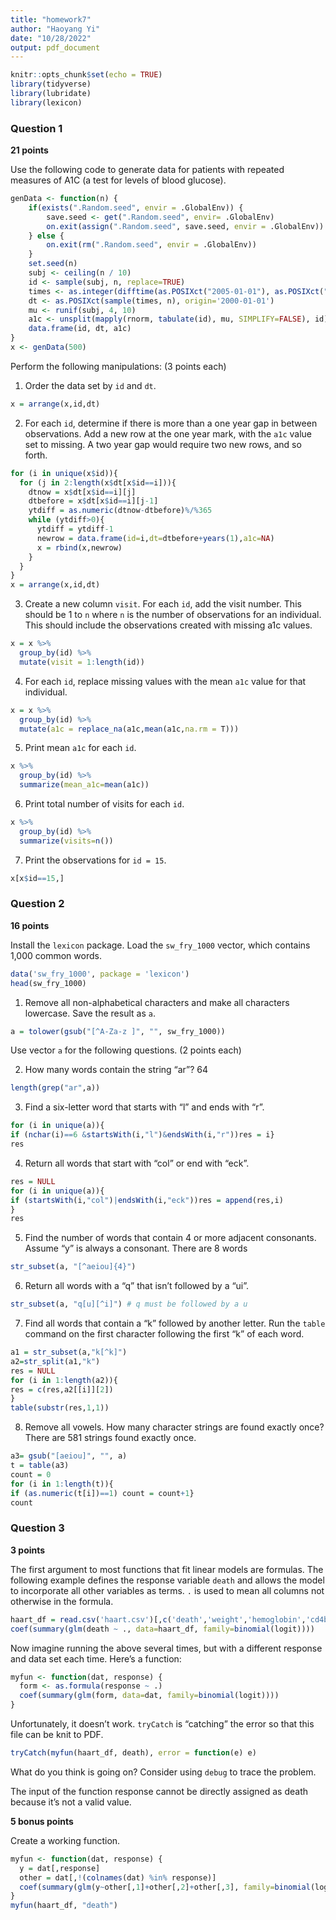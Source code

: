 ```yaml
---
title: "homework7"
author: "Haoyang Yi"
date: "10/28/2022"
output: pdf_document
---
```


```r
knitr::opts_chunk$set(echo = TRUE)
library(tidyverse)
library(lubridate)
library(lexicon)
```

### Question 1 ###

**21 points**

Use the following code to generate data for patients with repeated measures of A1C (a test for levels of blood glucose).

```r
genData <- function(n) {
    if(exists(".Random.seed", envir = .GlobalEnv)) {
        save.seed <- get(".Random.seed", envir= .GlobalEnv)
        on.exit(assign(".Random.seed", save.seed, envir = .GlobalEnv))
    } else {
        on.exit(rm(".Random.seed", envir = .GlobalEnv))
    }
    set.seed(n)
    subj <- ceiling(n / 10)
    id <- sample(subj, n, replace=TRUE)
    times <- as.integer(difftime(as.POSIXct("2005-01-01"), as.POSIXct("2000-01-01"), units='secs'))
    dt <- as.POSIXct(sample(times, n), origin='2000-01-01')
    mu <- runif(subj, 4, 10)
    a1c <- unsplit(mapply(rnorm, tabulate(id), mu, SIMPLIFY=FALSE), id)
    data.frame(id, dt, a1c)
}
x <- genData(500)
```

Perform the following manipulations: (3 points each)

1. Order the data set by `id` and `dt`.
```r
x = arrange(x,id,dt)
```
2. For each `id`, determine if there is more than a one year gap in between observations.  Add a new row at the one year mark, with the `a1c` value set to missing.  A two year gap would require two new rows, and so forth.
```r
for (i in unique(x$id)){
  for (j in 2:length(x$dt[x$id==i])){
    dtnow = x$dt[x$id==i][j]
    dtbefore = x$dt[x$id==i][j-1]
    ytdiff = as.numeric(dtnow-dtbefore)%/%365
    while (ytdiff>0){
      ytdiff = ytdiff-1
      newrow = data.frame(id=i,dt=dtbefore+years(1),a1c=NA)
      x = rbind(x,newrow)
    }
  }
}
x = arrange(x,id,dt)
```
3. Create a new column `visit`.  For each `id`, add the visit number.  This should be 1 to `n` where `n` is the number of observations for an individual.  This should include the observations created with missing a1c values.

```r
x = x %>%
  group_by(id) %>%
  mutate(visit = 1:length(id))
```
4. For each `id`, replace missing values with the mean `a1c` value for that individual.
```r
x = x %>%
  group_by(id) %>%
  mutate(a1c = replace_na(a1c,mean(a1c,na.rm = T)))
```
5. Print mean `a1c` for each `id`.
```r
x %>%
  group_by(id) %>%
  summarize(mean_a1c=mean(a1c))

```
6. Print total number of visits for each `id`.
```r
x %>%
  group_by(id) %>%
  summarize(visits=n())
```
7. Print the observations for `id = 15`.
```r
x[x$id==15,]
```
### Question 2 ###

**16 points**

Install the `lexicon` package. Load the `sw_fry_1000` vector, which contains 1,000 common words.

```r
data('sw_fry_1000', package = 'lexicon')
head(sw_fry_1000)
```

1. Remove all non-alphabetical characters and make all characters lowercase. Save the result as `a`.

```r
a = tolower(gsub("[^A-Za-z ]", "", sw_fry_1000))
```

Use vector `a` for the following questions. (2 points each)

2. How many words contain the string "ar"?
 64
```r
length(grep("ar",a))
```

3. Find a six-letter word that starts with "l" and ends with "r".

```r
for (i in unique(a)){
if (nchar(i)==6 &startsWith(i,"l")&endsWith(i,"r"))res = i}
res
```

4. Return all words that start with "col" or end with "eck".

```r
res = NULL
for (i in unique(a)){
if (startsWith(i,"col")|endsWith(i,"eck"))res = append(res,i)
}
res
```

5. Find the number of words that contain 4 or more adjacent consonants. Assume "y" is always a consonant.
  There are 8 words
```r

str_subset(a, "[^aeiou]{4}")


```

6. Return all words with a "q" that isn't followed by a "ui".
   
```r
str_subset(a, "q[u][^i]") # q must be followed by a u

```

7. Find all words that contain a "k" followed by another letter. Run the `table` command on the first character following the first "k" of each word.

```r
a1 = str_subset(a,"k[^k]")
a2=str_split(a1,"k")
res = NULL
for (i in 1:length(a2)){
res = c(res,a2[[i]][2])  
}
table(substr(res,1,1))
```

8. Remove all vowels. How many character strings are found exactly once?
There are 581 strings found exactly once.
```r
a3= gsub("[aeiou]", "", a)
t = table(a3)
count = 0
for (i in 1:length(t)){
if (as.numeric(t[i])==1) count = count+1}
count
```

### Question 3 ###

**3 points**

The first argument to most functions that fit linear models are formulas.  The following example defines the response variable `death` and allows the model to incorporate all other variables as terms. `.` is used to mean all columns not otherwise in the formula.

```r

haart_df = read.csv('haart.csv')[,c('death','weight','hemoglobin','cd4baseline')]
coef(summary(glm(death ~ ., data=haart_df, family=binomial(logit))))
```

Now imagine running the above several times, but with a different response and data set each time.  Here's a function:

```r
myfun <- function(dat, response) {
  form <- as.formula(response ~ .)
  coef(summary(glm(form, data=dat, family=binomial(logit))))
}
```

Unfortunately, it doesn't work. `tryCatch` is "catching" the error so that this file can be knit to PDF.

```r
tryCatch(myfun(haart_df, death), error = function(e) e)
```

What do you think is going on?  Consider using `debug` to trace the problem.

The input of the function response cannot be directly assigned as death because it's not a valid value.

**5 bonus points**

Create a working function.
```r
myfun <- function(dat, response) {
  y = dat[,response]
  other = dat[,!(colnames(dat) %in% response)]
  coef(summary(glm(y~other[,1]+other[,2]+other[,3], family=binomial(logit))))
}
myfun(haart_df, "death")
````
